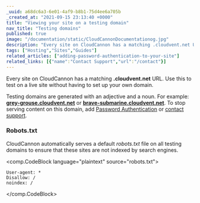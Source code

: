 ```yaml
---
_uuid: a68dc6a3-6e01-4af9-b8b1-75d4ee6a705b
_created_at: "2021-09-15 23:13:40 +0000"
title: "Viewing your site on a testing domain"
nav_title: "Testing domains"
published: true
image: "/documentation/static/CloudCannonDocumentationog.jpg"
description: "Every site on CloudCannon has a matching .cloudvent.net URL. Use this to test on a live site, without having to set up your own domain."
tags: ["Hosting","Sites","Guides"]
related_articles: ["adding-password-authentication-to-your-site"]
related_links: [{"name":"Contact Support","url":"/contact"}]
---
```

Every site on CloudCannon has a matching **.cloudvent.net** URL. Use this to test on a live site without having to set up your own domain.

Testing domains are generated with an adjective and a noun. For example: [**grey-grouse.cloudvent.net**](https://grey-grouse.cloudvent.net/) or [**brave-submarine.cloudvent.net**](https://brave-submarine.cloudvent.net/). To stop serving content on this domain, add [Password Authentication](/documentation/host/authentication/password/) or [contact support](/contact).

### Robots.txt
CloudCannon automatically serves a default *robots.txt* file on all testing domains to ensure that these sites are not indexed by search engines.

<comp.CodeBlock language="plaintext" source="robots.txt">
```
User-agent: *
Disallow: /
noindex: /
```
</comp.CodeBlock>
